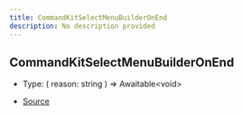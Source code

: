 ```yaml
---
title: CommandKitSelectMenuBuilderOnEnd
description: No description provided
---
```


## CommandKitSelectMenuBuilderOnEnd

- Type: (
  reason: string
) => Awaitable\<void>

- [Source](https://github.com/underctrl-io/commandkit/blob/141d1404ab18a8e659209a0fab65466bf3b6dd85/packages/commandkit/src/components/v1/select-menu/common.ts#L28)